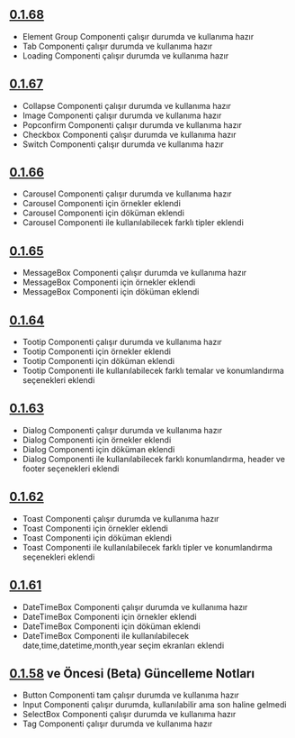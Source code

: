
<Meta title="Güncelleme Notları" />

## [0.1.68](https://www.npmjs.com/package/dodo-style/v/0.1.68)
- Element Group Componenti çalışır durumda ve kullanıma hazır
- Tab Componenti çalışır durumda ve kullanıma hazır
- Loading Componenti çalışır durumda ve kullanıma hazır


## [0.1.67](https://www.npmjs.com/package/dodo-style/v/0.1.67)
- Collapse Componenti çalışır durumda ve kullanıma hazır
- Image Componenti çalışır durumda ve kullanıma hazır
- Popconfirm Componenti çalışır durumda ve kullanıma hazır
- Checkbox Componenti çalışır durumda ve kullanıma hazır
- Switch Componenti çalışır durumda ve kullanıma hazır

## [0.1.66](https://www.npmjs.com/package/dodo-style/v/0.1.66)
- Carousel Componenti çalışır durumda ve kullanıma hazır
- Carousel Componenti için örnekler eklendi
- Carousel Componenti için döküman eklendi
- Carousel Componenti ile kullanılabilecek farklı tipler eklendi

## [0.1.65](https://www.npmjs.com/package/dodo-style/v/0.1.65)
- MessageBox Componenti çalışır durumda ve kullanıma hazır
- MessageBox Componenti için örnekler eklendi
- MessageBox Componenti için döküman eklendi

## [0.1.64](https://www.npmjs.com/package/dodo-style/v/0.1.64)
- Tootip Componenti çalışır durumda ve kullanıma hazır
- Tootip Componenti için örnekler eklendi
- Tootip Componenti için döküman eklendi
- Tootip Componenti ile kullanılabilecek farklı temalar ve konumlandırma seçenekleri eklendi

## [0.1.63](https://www.npmjs.com/package/dodo-style/v/0.1.63)
- Dialog Componenti çalışır durumda ve kullanıma hazır
- Dialog Componenti için örnekler eklendi
- Dialog Componenti için döküman eklendi
- Dialog Componenti ile kullanılabilecek farklı konumlandırma, header ve footer seçenekleri  eklendi

##  [0.1.62](https://www.npmjs.com/package/dodo-style/v/0.1.62)
- Toast Componenti çalışır durumda ve kullanıma hazır
- Toast Componenti için örnekler eklendi
- Toast Componenti için döküman eklendi
- Toast Componenti ile kullanılabilecek farklı tipler ve konumlandırma seçenekleri eklendi

##  [0.1.61](https://www.npmjs.com/package/dodo-style/v/0.1.61)
- DateTimeBox Componenti çalışır durumda ve kullanıma hazır
- DateTimeBox Componenti için örnekler eklendi
- DateTimeBox Componenti için döküman eklendi
- DateTimeBox Componenti ile kullanılabilecek date,time,datetime,month,year seçim ekranları eklendi

##  [0.1.58](https://www.npmjs.com/package/dodo-style/v/0.1.58) ve Öncesi (Beta) Güncelleme Notları
- Button Componenti tam çalışır durumda ve kullanıma hazır
- Input Componenti çalışır durumda, kullanılabilir ama son haline gelmedi
- SelectBox Componenti çalışır durumda ve kullanıma hazır
- Tag Componenti çalışır durumda ve kullanıma hazır
